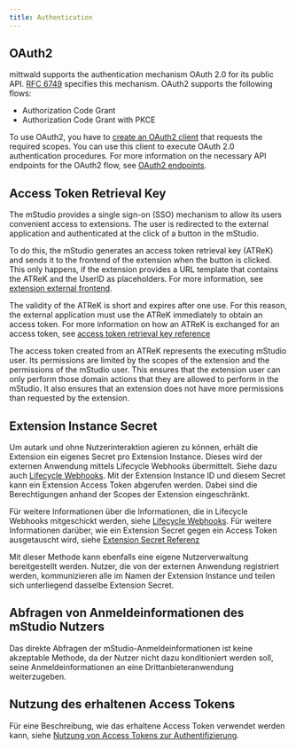 ```yaml
---
title: Authentication
---
```


## OAuth2

mittwald supports the authentication mechanism OAuth 2.0 for its public API.
[RFC 6749](https://tools.ietf.org/html/rfc6749) specifies this mechanism.
OAuth2 supports the following flows:

- Authorization Code Grant
- Authorization Code Grant with PKCE

To use OAuth2, you have to [create an OAuth2 client](../../../how-to/create-extension#creating-an-oauth2-client) that requests the required scopes.
You can use this client to execute OAuth 2.0 authentication procedures.
For more information on the necessary API endpoints for the OAuth2 flow, see [OAuth2 endpoints](../../../reference/api#oauth2).

## Access Token Retrieval Key

The mStudio provides a single sign-on (SSO) mechanism to allow its users convenient access to extensions.
The user is redirected to the external application and authenticated at the click of a button in the mStudio.

To do this, the mStudio generates an access token retrieval key (ATReK) and sends it to the frontend of the extension when the button is clicked.
This only happens, if the extension provides a URL template that contains the ATReK and the UserID as placeholders.
For more information, see [extension external frontend](../../extensions#external-frontend).

The validity of the ATReK is short and expires after one use.
For this reason, the external application must use the ATReK immediately to obtain an access token.
For more information on how an ATReK is exchanged for an access token, see [access token retrieval key reference](../../../reference/api#using-an-access-token-retrieval-key)

The access token created from an ATReK represents the executing mStudio user.
Its permissions are limited by the scopes of the extension and the permissions of the mStudio user.
This ensures that the extension user can only perform those domain actions that they are allowed to perform in the mStudio.
It also ensures that an extension does not have more permissions than requested by the extension.

## Extension Instance Secret

Um autark und ohne Nutzerinteraktion agieren zu können, erhält die Extension ein eigenes Secret pro Extension Instance.
Dieses wird der externen Anwendung mittels Lifecycle Webhooks übermittelt.
Siehe dazu auch [Lifecycle Webhooks](../lifecycle-webhooks).
Mit der Extension Instance ID und diesem Secret kann ein Extension Access Token abgerufen werden.
Dabei sind die Berechtigungen anhand der Scopes der Extension eingeschränkt.

Für weitere Informationen über die Informationen, die in Lifecycle Webhooks mitgeschickt werden, siehe [Lifecycle Webhooks](../../../reference/webhooks).
Für weitere Informationen darüber, wie ein Extension Secret gegen ein Access Token ausgetauscht wird, siehe [Extension Secret Referenz](../../../reference/api#authentifizierung-mittels-extension-instance-secret)

Mit dieser Methode kann ebenfalls eine eigene Nutzerverwaltung bereitgestellt werden.
Nutzer, die von der externen Anwendung registriert werden,
kommunizieren alle im Namen der Extension Instance und teilen sich unterliegend dasselbe Extension Secret.

## Abfragen von Anmeldeinformationen des mStudio Nutzers

Das direkte Abfragen der mStudio-Anmeldeinformationen ist keine akzeptable Methode,
da der Nutzer nicht dazu konditioniert werden soll, seine Anmeldeinformationen an eine Drittanbieteranwendung weiterzugeben.

## Nutzung des erhaltenen Access Tokens

Für eine Beschreibung, wie das erhaltene Access Token verwendet werden kann, siehe [Nutzung von Access Tokens zur Authentifizierung](../../../reference/api#nutzung-von-access-tokens-zur-authentifizierung).
